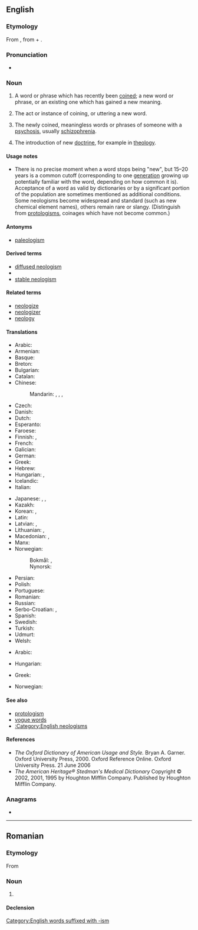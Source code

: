 {{selfref|For the Wiktionary policy, see [[Wiktionary:Neologisms]]}}
==English==
{{wikipedia}}

===Etymology===
From {{etyl|fr|en}} {{m|fr|néologisme}}, from {{etyl|grc|en}} {{m|grc|νέος||new}} + {{m|grc|λόγος||word}}.

===Pronunciation===
* {{IPA|en|/niːˈɒlədʒɪzəm/}}

===Noun===
{{en-noun|~}}

# {{lb|en|linguistics|lexicography|countable}} A word or phrase which has recently been [[coin]]ed; a new word or phrase, or an existing one which has gained a new meaning.
#: {{syn|en|coinage}}
# {{lb|en|linguistics|uncountable}} The act or instance of coining, or uttering a new word.
# {{lb|en|psychiatry}} The newly coined, meaningless words or phrases of someone with a [[psychosis]], usually [[schizophrenia]].
# The introduction of new [[doctrine]], for example in [[theology]].

====Usage notes====
* There is no precise moment when a word stops being "new", but 15&ndash;20 years is a common cutoff (corresponding to one [[generation]] growing up potentially familiar with the word, depending on how common it is). Acceptance of a word as valid by dictionaries or by a significant portion of the population are sometimes mentioned as additional conditions. Some neologisms become widespread and standard (such as new chemical element names), others remain rare or slangy. (Distinguish from [[protologism]]s, coinages which have not become common.)

====Antonyms====
* [[paleologism]]

====Derived terms====
* [[diffused neologism]]
* {{l|en|neologistic}}
* [[stable neologism]]

====Related terms====
* [[neologize]]
* [[neologizer]]
* [[neology]]

====Translations====
{{trans-top|recently coined word}}
* Arabic: {{t|ar|مُوَلَّدَة|f}}
* Armenian: {{t+|hy|նորաբանություն}}
* Basque: {{t|eu|neologismo}}
* Breton: {{t|br|nevezc'her|m}}
* Bulgarian: {{t|bg|неологизъм|m}}
* Catalan: {{t+|ca|neologisme|m}}
* Chinese:
*: Mandarin: {{t+|cmn|新詞語|sc=Hani}}, {{t+|cmn|新词语|tr=xīncíyǔ|sc=Hani}}, {{t+|cmn|新詞|sc=Hani}}, {{t+|cmn|新词|tr=xīncí|sc=Hani}}
* Czech: {{t+|cs|novotvar|m}}
* Danish: {{t+|da|neologisme|c}}
* Dutch: {{t+|nl|neologisme|n}}
* Esperanto: {{t+|eo|neologismo}}
* Faroese: {{t|fo|nýggjyrði|n}}
* Finnish: {{t|fi|uudismuodoste}}, {{t+|fi|uudissana}}
* French: {{t+|fr|néologisme|m}}
* Galician: {{t+|gl|neoloxismo|m}}
* German: {{t+|de|Neologismus|m}}
* Greek: {{t+|el|νεολογισμός|m}}
* Hebrew: {{t+|he|תַּחְדִּישׁ|tr=takhdish}}
* Hungarian: {{t+|hu|neologizmus}}, {{t|hu|szóújítás}}
* Icelandic: {{t+|is|nýyrði|n}}
* Italian: {{t+|it|neologismo|m}}
{{trans-mid}}
* Japanese: {{t+|ja|新語|tr=しんご, shingo}}, {{t|ja|新造語|tr=しんぞうご, shinzōgo}}, {{t+|ja|造語|tr=ぞうご, zōgo}}
* Kazakh: {{t|kk|жаңа сөз}}
* Korean: {{t+|ko|신어(新語)}}, {{t+|ko|신조어(新造語)}}
* Latin: {{t|la|neologismus|m}}
* Latvian: {{t|lv|jaunvārds|m}}, {{t|lv|neoloģisms|m}}
* Lithuanian: {{t|lt|naujadaras|m}}, {{t|lt|neologizmas|m}}
* Macedonian: {{t|mk|новотвореница|f|tr=novotvorenica}}, {{t|mk|неологизам|m|tr=neologizam}}
* Manx: {{t|gv|noa-ockle|m}}
* Norwegian:
*: Bokmål: {{t+|no|neologisme|m}}, {{t|no|nyord|n}}
*: Nynorsk: {{t+|no|neologisme|m}}
* Persian: {{t+|fa|نوواژه|tr=nōw-vāže}}
* Polish: {{t+|pl|neologizm|m}}
* Portuguese: {{t+|pt|neologismo|m}}
* Romanian: {{t+|ro|neologism|n}}
* Russian: {{t+|ru|неологи́зм|m}}
* Serbo-Croatian: {{t+|sh|neologizam|m}}, {{t+|sh|novotvorenica|f}}
* Spanish: {{t+|es|neologismo|m}}
* Swedish: {{t+|sv|neologism|c}}
* Turkish: {{t|tr|yenici deyim}}
* Udmurt: {{t|udm|вылькыл}}
* Welsh: {{t|cy|newyddair|m}}
{{trans-bottom}}

{{trans-top|instance of coinage}}
* Arabic: {{t+|ar|تَوْلِيد|m}}
{{trans-mid}}
* Hungarian: {{t+|hu|szóalkotás}}
{{trans-bottom}}

{{trans-top|schizophrenic meaningless word}}
* Greek: {{t+|el|νεολογισμός|m}}
{{trans-mid}}
* Norwegian: {{t+|no|neologisme|m}}
{{trans-bottom}}

====See also====
* [[protologism]]
* [[vogue word]]s
* [[:Category:English neologisms]]

====References====
* ''The Oxford Dictionary of American Usage and Style.'' Bryan A. Garner. Oxford University Press, 2000. Oxford Reference Online. Oxford University Press. 21 June 2006
* ''The American Heritage® Stedman's Medical Dictionary'' Copyright © 2002, 2001, 1995 by Houghton Mifflin Company. Published by Houghton Mifflin Company.

===Anagrams===
* {{anagrams|en|a=egilmnoos|mooseling}}

[[Category:English words suffixed with -ism]]

----

==Romanian==

===Etymology===
From {{bor|ro|fr|néologisme}}

===Noun===
{{ro-noun|n|neologisme}}

# {{l|en|neologism}}

====Declension====
{{ro-noun-n}}